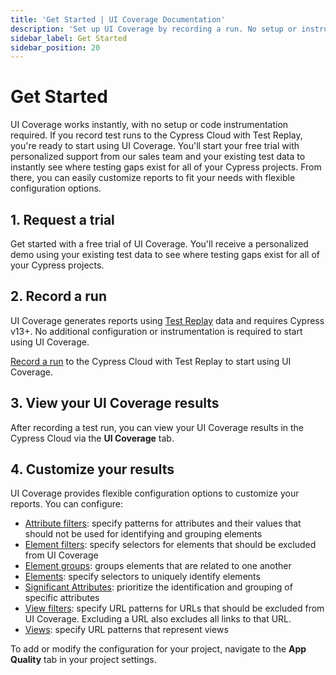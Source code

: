 ```yaml
---
title: 'Get Started | UI Coverage Documentation'
description: 'Set up UI Coverage by recording a run. No setup or instrumentation is required.'
sidebar_label: Get Started
sidebar_position: 20
---
```


# Get Started

UI Coverage works instantly, with no setup or code instrumentation required. If you record test runs to the Cypress Cloud with Test Replay, you're ready to start using UI Coverage.
You'll start your free trial with personalized support from our sales team and your existing test data to instantly see where testing gaps exist for all of your Cypress projects.
From there, you can easily customize reports to fit your needs with flexible configuration options.

## 1. Request a trial

Get started with a free trial of UI Coverage. You'll receive a personalized demo using your existing test data to see where testing gaps exist for all of your Cypress projects.

<Btn
  label="Request trial ➜"
  variant="purple-dark"
  href="https://www.cypress.io/ui-coverage?utm_medium=get-started-page&utm_source=docs.cypress.io&utm_content=Request%20trial"
/>

## 2. Record a run

UI Coverage generates reports using [Test Replay](/cloud/features/test-replay) data and requires Cypress v13+. No additional configuration or instrumentation is required to start using UI Coverage.

[Record a run](/cloud/get-started/setup) to the Cypress Cloud with Test Replay to start using UI Coverage.

## 3. View your UI Coverage results

After recording a test run, you can view your UI Coverage results in the Cypress Cloud via the **UI Coverage** tab.

<DocsImage
  src="/img/ui-coverage/get-started/uicov-docs-1.gif"
  alt="UI Coverage demo showing a mouse hovering and interacting with the UI of the Cloud product"
  noBorder="true"
/>

## 4. Customize your results

UI Coverage provides flexible configuration options to customize your reports. You can configure:

- [Attribute filters](/ui-coverage/configuration/attributefilters): specify patterns for attributes and their values that should not be used for identifying and grouping elements
- [Element filters](/ui-coverage/configuration/elementfilters): specify selectors for elements that should be excluded from UI Coverage
- [Element groups](/ui-coverage/configuration/elementgroups): groups elements that are related to one another
- [Elements](/ui-coverage/configuration/elements): specify selectors to uniquely identify elements
- [Significant Attributes](/ui-coverage/configuration/significantattributes): prioritize the identification and grouping of specific attributes
- [View filters](/ui-coverage/configuration/viewfilters): specify URL patterns for URLs that should be excluded from UI Coverage. Excluding a URL also excludes all links to that URL.
- [Views](/ui-coverage/configuration/views): specify URL patterns that represent views

To add or modify the configuration for your project, navigate to the **App Quality** tab in your project settings.

<DocsImage
  src="/img/accessibility/configuration/cypress-accessibility-configuration-editor.png"
  alt="The Cypress Cloud UI showing the configuration editor"
/>
